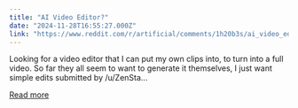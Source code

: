 ```yaml
---
title: "AI Video Editor?"
date: "2024-11-28T16:55:27.000Z"
link: "https://www.reddit.com/r/artificial/comments/1h20b3s/ai_video_editor/"
---
```


Looking for a video editor that I can put my own clips into, to turn into a full video. 
 So far they all seem to want to generate it themselves, I just want simple edits
    submitted by    /u/ZenSta...

[Read more](https://www.reddit.com/r/artificial/comments/1h20b3s/ai_video_editor/)
